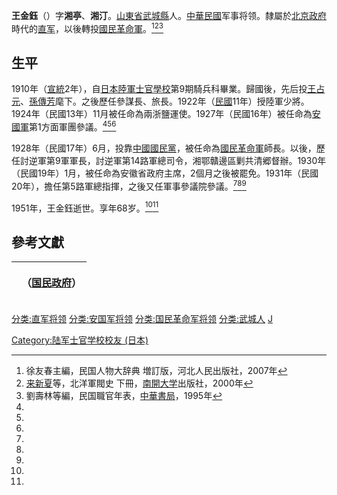 '''王金鈺'''（{{bd|1884年||1951年|}}）字'''湘亭'''、'''湘汀'''。[[山東省|山東省]][[武城縣|武城縣]]人。[[中華民國|中華民國]]军事将领。隸屬於[[中华民国北京政府|北京政府]]時代的[[直系軍閥|直军]]，以後轉投[[國民革命軍|國民革命軍]]。<ref name=xu>徐友春主編，民国人物大辞典 増訂版，河北人民出版社，2007年</ref><ref name=lai>[[来新夏|来新夏]]等，北洋軍閥史 下冊，[[南開大学|南開大学]]出版社，2000年</ref><ref name=liu>劉壽林等編，民国職官年表，[[中華書局|中華書局]]，1995年</ref>

==生平==
1910年（[[宣統|宣統]]2年），自[[日本陸軍士官學校|日本陸軍士官學校]]第9期騎兵科畢業。歸國後，先后投[[王占元|王占元]]、[[孫傳芳|孫傳芳]]麾下。之後歷任參謀長、旅長。1922年（[[中華民國|民國]]11年）授陸軍少將。1924年（民國13年）11月被任命為兩浙鹽運使。1927年（民國16年）被任命為[[安國軍|安國軍]]第1方面軍團參議。<ref name=xu/><ref name=lai/><ref name=liu/>

1928年（民國17年）6月，投靠[[中國國民黨|中國國民黨]]，被任命為[[國民革命軍|國民革命軍]]師長。以後，歷任討逆軍第9軍軍長，討逆軍第14路軍總司令，湘鄂贛邊區剿共清郷督辦。1930年（民國19年）1月，被任命為安徽省政府主席，2個月之後被罷免。1931年（民國20年），擔任第5路軍總指揮，之後又任軍事參議院參議。<ref name=xu/><ref name=lai/><ref name=liu/>

1951年，王金鈺逝世。享年68岁。<ref name=xu/><ref name=lai/>

== 參考文獻 ==
{{reflist}}
 
{| class="wikitable" style="margin:0 auto"
|- 
!　{{CHN1928}}（[[国民政府|国民政府]]）
{{先代次代|[[安徽省_(中華民国)|安徽省]]政府主席|<small>1930年1月 - 3月<br>（2月起[[程天放|程天放]]代行）</small>|[[石友三|石友三]]|[[馬福祥|馬福祥]]}}
|}

{{安徽行政长官|ROC}}
{{DEFAULTSORT:Wang王}}
[[分类:直军将领|分类:直军将领]]
[[分类:安国军将领|分类:安国军将领]]
[[分类:国民革命军将领|分类:国民革命军将领]]
[[Category:陆军士官学校校友_(日本)|Category:陆军士官学校校友 (日本)]]
[[分类:武城人|分类:武城人]]
[[分类:王姓|J]]